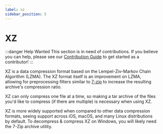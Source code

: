 ```yaml
---
label: xz
sidebar_position: 5
---
```


# XZ

:::danger Help Wanted
This section is in need of contributions. If you believe you can help, please see our [Contribution Guide](../contribution-guide.mdx) to get started as a contributor!
:::

XZ is a data compression format based on the Lempel-Ziv-Markov Chain Algorithm (LZMA). The XZ format itself is an improvement on LZMA, allowing for preprocessing filters similar to [7-zip](../data/7z.mdx) to increase the resulting archive's compression ratio.

XZ can only compress one file at a time, so making a tar archive of the files you'd like to compress (if there are multiple) is necessary when using XZ.

XZ is more widely supported when compared to other data compression formats, seeing support across iOS, macOS, and many Linux distributions by default. To decompress & compress XZ on Windows, you will likely need the 7-Zip archive utility.